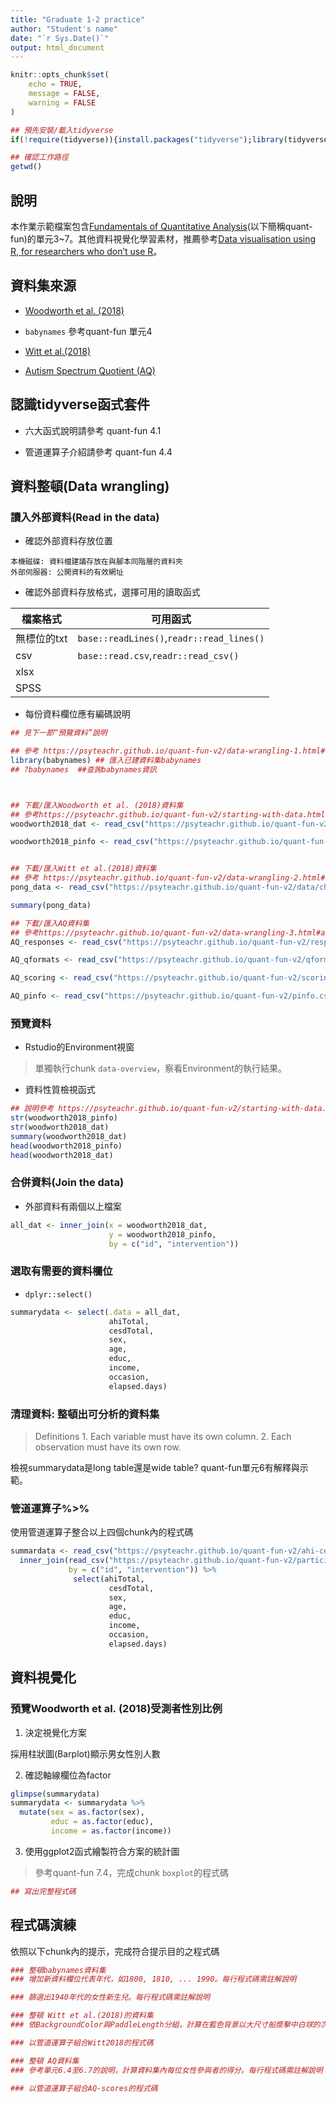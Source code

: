 ```yaml
---
title: "Graduate 1-2 practice"
author: "Student's name"
date: "`r Sys.Date()`"
output: html_document
---
```


```r
knitr::opts_chunk$set(
	echo = TRUE,
	message = FALSE,
	warning = FALSE
)

## 預先安裝/載入tidyverse
if(!require(tidyverse)){install.packages("tidyverse");library(tidyverse)}else{library(tidyverse)}

## 確認工作路徑
getwd()
```

## 說明

本作業示範檔案包含[Fundamentals of Quantitative Analysis](https://psyteachr.github.io/quant-fun-v2/)(以下簡稱quant-fun)的單元3~7。其他資料視覺化學習素材，推薦參考[Data visualisation using R, for researchers who don’t use R](https://psyteachr.github.io/introdataviz/)。

## 資料集來源

- [Woodworth et al. (2018)](https://openpsychologydata.metajnl.com/articles/10.5334/jopd.35/)

- `babynames` 參考quant-fun 單元4

- [Witt et al.(2018)](https://journals.sagepub.com/doi/abs/10.1177/0956797617730892)

- [Autism Spectrum Quotient (AQ)](https://docs.autismresearchcentre.com/tests/AQ10.pdf)

## 認識tidyverse函式套件 

- 六大函式說明請參考 quant-fun 4.1 

- 管道運算子介紹請參考 quant-fun 4.4

## 資料整頓(Data wrangling)

### 讀入外部資料(Read in the data)

- 確認外部資料存放位置

```
本機磁碟: 資料檔建議存放在與腳本同階層的資料夾
外部伺服器: 公開資料的有效網址
```

- 確認外部資料存放格式，選擇可用的讀取函式


|檔案格式|可用函式|
|---|---|
|無標位的txt|`base::readLines()`,`readr::read_lines()`|
|csv|`base::read.csv`,`readr::read_csv()`|
|xlsx||
|SPSS||

- 每份資料欄位應有編碼說明


```r
## 見下一節“預覽資料”說明

## 參考 https://psyteachr.github.io/quant-fun-v2/data-wrangling-1.html#dw1-a1
library(babynames) ## 匯入已建資料集babynames
## ?babynames  ##查詢babynames資訊



## 下載/匯入Woodworth et al. (2018)資料集
## 參考https://psyteachr.github.io/quant-fun-v2/starting-with-data.html#ld-a1
woodworth2018_dat <- read_csv("https://psyteachr.github.io/quant-fun-v2/ahi-cesd.csv")

woodworth2018_pinfo <- read_csv("https://psyteachr.github.io/quant-fun-v2/participant-info.csv")


## 下載/匯入Witt et al.(2018)資料集
## 參考 https://psyteachr.github.io/quant-fun-v2/data-wrangling-2.html#dw2-a1
pong_data <- read_csv("https://psyteachr.github.io/quant-fun-v2/data/chpt5/PongBlueRedBack%201-16%20Codebook.csv")

summary(pong_data)

## 下載/匯入AQ資料集
## 參考https://psyteachr.github.io/quant-fun-v2/data-wrangling-3.html#analysing-the-autism-spectrum-quotient-aq
AQ_responses <- read_csv("https://psyteachr.github.io/quant-fun-v2/responses.csv")

AQ_qformats <- read_csv("https://psyteachr.github.io/quant-fun-v2/qformats.csv")

AQ_scoring <- read_csv("https://psyteachr.github.io/quant-fun-v2/scoring.csv")

AQ_pinfo <- read_csv("https://psyteachr.github.io/quant-fun-v2/pinfo.csv")
```

### 預覽資料

- Rstudio的Environment視窗

> 單獨執行chunk `data-overview`，察看Environment的執行結果。

- 資料性質檢視函式


```r
## 說明參考 https://psyteachr.github.io/quant-fun-v2/starting-with-data.html#ld-a4
str(woodworth2018_pinfo)
str(woodworth2018_dat)
summary(woodworth2018_dat)
head(woodworth2018_pinfo)
head(woodworth2018_dat)
```

### 合併資料(Join the data)

- 外部資料有兩個以上檔案

```r
all_dat <- inner_join(x = woodworth2018_dat, 
                      y = woodworth2018_pinfo, 
                      by = c("id", "intervention"))
```



### 選取有需要的資料欄位

- `dplyr::select()`

```r
summarydata <- select(.data = all_dat, 
                      ahiTotal, 
                      cesdTotal, 
                      sex, 
                      age, 
                      educ, 
                      income, 
                      occasion, 
                      elapsed.days) 
```


### 清理資料: 整頓出可分析的資料集

> Definitions
> 1. Each variable must have its own column.
> 2. Each observation must have its own row.

檢視summarydata是long table還是wide table? quant-fun單元6有解釋與示範。

### 管道運算子%>%

使用管道運算子整合以上四個chunk內的程式碼

```r
summardata <- read_csv("https://psyteachr.github.io/quant-fun-v2/ahi-cesd.csv") %>%
  inner_join(read_csv("https://psyteachr.github.io/quant-fun-v2/participant-info.csv"),
             by = c("id", "intervention")) %>%
              select(ahiTotal, 
                      cesdTotal, 
                      sex, 
                      age, 
                      educ, 
                      income, 
                      occasion, 
                      elapsed.days)
```


## 資料視覺化

### 預覽Woodworth et al. (2018)受測者性別比例

1. 決定視覺化方案

採用柱狀圖(Barplot)顯示男女性別人數

2. 確認軸線欄位為factor

```r
glimpse(summarydata)
summarydata <- summarydata %>%
  mutate(sex = as.factor(sex),
         educ = as.factor(educ),
         income = as.factor(income))
```

3. 使用ggplot2函式繪製符合方案的統計圖

> 參考quant-fun 7.4，完成chunk `boxplot`的程式碼

```r
## 寫出完整程式碼
```

## 程式碼演練

依照以下chunk內的提示，完成符合提示目的之程式碼

```r
### 整頓babynames資料集
### 增加新資料欄位代表年代，如1800, 1810, ... 1990。每行程式碼需註解說明

### 篩選出1940年代的女性新生兒。每行程式碼需註解說明

```

```r
### 整頓 Witt et al.(2018)的資料集
### 依BackgroundColor與PaddleLength分組，計算在藍色背景以大尺寸船漿擊中白球的次數。每行程式碼需註解說明

```


```r
### 以管道運算子組合Witt2018的程式碼

```

```r
### 整頓 AQ資料集
### 參考單元6.4至6.7的說明，計算資料集內每位女性參與者的得分。每行程式碼需註解說明

```


```r
### 以管道運算子組合AQ-scores的程式碼

```
